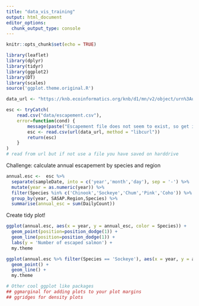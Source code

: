 ```yaml
---
title: "data_vis_training"
output: html_document
editor_options: 
  chunk_output_type: console
---
```


```r
knitr::opts_chunk$set(echo = TRUE)
```

```r
library(leaflet)
library(dplyr)
library(tidyr)
library(ggplot2)
library(DT)
library(scales)
source('ggplot.theme.original.R')
```

```r
data_url <- "https://knb.ecoinformatics.org/knb/d1/mn/v2/object/urn%3Auuid%3Af119a05b-bbe7-4aea-93c6-85434dcb1c5e"

esc <- tryCatch(
    read.csv("data/escapement.csv"),
    error=function(cond) {
        message(paste("Escapement file does not seem to exist, so get it from the KNB."))
        esc <- read.csv(url(data_url, method = "libcurl"))
        return(esc)
    }
)
# read from url but if not use a file you have saved on harddrive
```

Challenge: calculate annual escapement by species and region
```r
annual.esc <-  esc %>%
  separate(sampleDate, into = c('year','month','day'), sep = '-') %>%
  mutate(year = as.numeric(year)) %>%
  filter(Species %in% c('Chinook','Sockeye','Chum','Pink','Coho')) %>%
  group_by(year, SASAP.Region,Species) %>%
  summarise(annual_esc = sum(DailyCount))

```

Create tidy plot!
```r
ggplot(annual.esc, aes(x = year, y = annual_esc, color = Species)) +
  geom_point(position=position_dodge(1)) +
  geom_line(position=position_dodge(1)) +
  labs(y = 'Number of escaped salmon') +
  my.theme

ggplot(annual.esc %>% filter(Species == 'Sockeye'), aes(x = year, y = annual_esc)) +
  geom_point() +
  geom_line() +
  my.theme

# Other cool ggplot like packages
## ggmarginal for adding plots to your plot margins
## ggridges for density plots

```